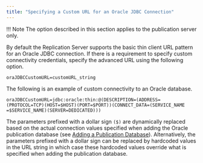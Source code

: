 ```yaml
---
title: "Specifying a Custom URL for an Oracle JDBC Connection"
---
```


<div id="specify_custom_url_for_oracle_jdbc" class="registered_link"></div>

!!! Note
    The option described in this section applies to the publication server only.

By default the Replication Server supports the basic thin client URL pattern for an Oracle JDBC connection. If there is a requirement to specify custom connectivity credentials, specify the advanced URL using the following option.

`oraJDBCCustomURL=customURL_string`

The following is an example of custom connectivity to an Oracle database.

```text
oraJDBCCustomURL=jdbc:oracle:thin:@(DESCRIPTION=(ADDRESS=(PROTOCOL=TCP)(HOST=$HOST)(PORT=$PORT))(CONNECT_DATA=(SERVICE_NAME =$SERVICE_NAME)(SERVER=DEDICATED)))
```

The parameters prefixed with a dollar sign ``($)`` are dynamically replaced based on the actual connection values specified when adding the Oracle publication database (see [Adding a Publication Database](../../../05_smr_operation/02_creating_publication/02_adding_pub_database/#adding_pub_database)). Alternatively, the parameters prefixed with a dollar sign can be replaced by hardcoded values in the URL string in which case these hardcoded values override what is specified when adding the publication database.
